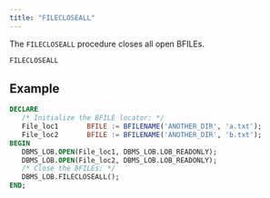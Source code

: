 ```yaml
---
title: "FILECLOSEALL"
---
```


The `FILECLOSEALL` procedure closes all open BFILEs.

```sql
FILECLOSEALL 
```

## Example

``` sql
DECLARE
   /* Initialize the BFILE locator: */
   File_loc1       BFILE := BFILENAME('ANOTHER_DIR', 'a.txt');
   File_loc2       BFILE := BFILENAME('ANOTHER_DIR', 'b.txt');
BEGIN
   DBMS_LOB.OPEN(File_loc1, DBMS_LOB.LOB_READONLY);
   DBMS_LOB.OPEN(File_loc2, DBMS_LOB.LOB_READONLY);
   /* Close the BFILEs: */
   DBMS_LOB.FILECLOSEALL();
END;
```